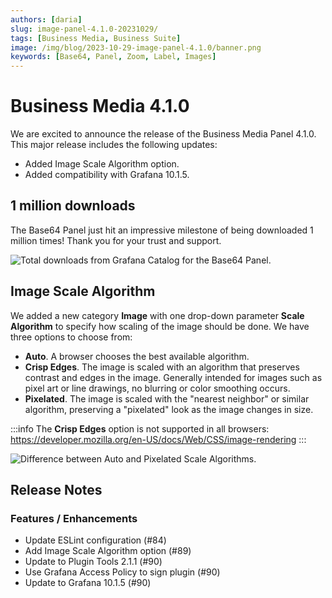 ```yaml
---
authors: [daria]
slug: image-panel-4.1.0-20231029/
tags: [Business Media, Business Suite]
image: /img/blog/2023-10-29-image-panel-4.1.0/banner.png
keywords: [Base64, Panel, Zoom, Label, Images]
---
```



# Business Media 4.1.0

We are excited to announce the release of the Business Media Panel 4.1.0. This major release includes the following updates:

- Added Image Scale Algorithm option.
- Added compatibility with Grafana 10.1.5.

<Catalog date="October 30, 2023" />

## 1 million downloads

The Base64 Panel just hit an impressive milestone of being downloaded 1 million times! Thank you for your trust and support.

<Image
  title="Total downloads from Grafana Catalog for the Base64 Panel."
  src="/img/blog/2023-10-29-image-panel-4.1.0/downloads.png"
/>

## Image Scale Algorithm

We added a new category **Image** with one drop-down parameter **Scale Algorithm** to specify how scaling of the image should be done. We have three options to choose from:

- **Auto**. A browser chooses the best available algorithm.
- **Crisp Edges**. The image is scaled with an algorithm that preserves contrast and edges in the image. Generally intended for images such as pixel art or line drawings, no blurring or color smoothing occurs.
- **Pixelated**. The image is scaled with the "nearest neighbor" or similar algorithm, preserving a "pixelated" look as the image changes in size.

:::info
The **Crisp Edges** option is not supported in all browsers: https://developer.mozilla.org/en-US/docs/Web/CSS/image-rendering
:::

<Image
  title="Difference between Auto and Pixelated Scale Algorithms."
  src="/img/blog/2023-10-29-image-panel-4.1.0/auto-pix.png"
/>

<GettingStarted />

<Tutorial />

## Release Notes

### Features / Enhancements

- Update ESLint configuration (#84)
- Add Image Scale Algorithm option (#89)
- Update to Plugin Tools 2.1.1 (#90)
- Use Grafana Access Policy to sign plugin (#90)
- Update to Grafana 10.1.5 (#90)

<Feedback />
